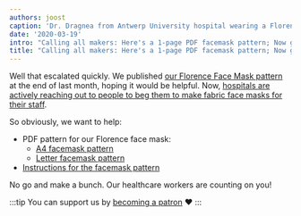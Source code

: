 ```yaml
---
authors: joost
caption: 'Dr. Dragnea from Antwerp University hospital wearing a Florence facemask'
date: '2020-03-19'
intro: "Calling all makers: Here's a 1-page PDF facemask pattern; Now go make some and help beat this thing"
title: "Calling all makers: Here's a 1-page PDF facemask pattern; Now go make some and help beat this thing"
---
```


Well that escalated quickly. We published [our Florence Face Mask
pattern](/designs/florence/) at the end of last month, hoping it would be
helpful. Now, [hospitals are actively reaching out to people to beg them to
make fabric face masks for their staff](https://www.uza.be/mondmaskers).

<!-- truncate -->

So obviously, we want to help:

- PDF pattern for our Florence face mask:
  - [A4 facemask pattern](/florence-facemask-freesewing.org.a4.pdf)
  - [Letter facemask pattern](/florence-facemask-freesewing.org.letter.pdf)
- [Instructions for the facemask pattern](/docs/designs/florence/instructions/)

No go and make a bunch. Our healthcare workers are counting on you!

<YouTube id="VcQ69_ANsRA" />

:::tip
You can support us by [becoming a patron](/patrons/join/) ❤️
:::
